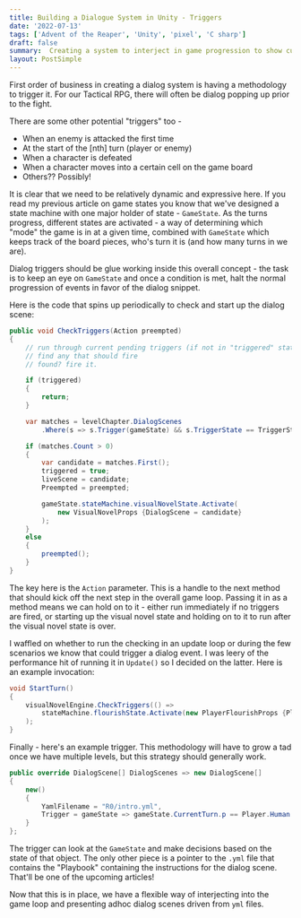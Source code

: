 ```yaml
---
title: Building a Dialogue System in Unity - Triggers
date: '2022-07-13'
tags: ['Advent of the Reaper', 'Unity', 'pixel', 'C sharp']
draft: false
summary:  Creating a system to interject in game progression to show cutscenes
layout: PostSimple
---
```


First order of business in creating a dialog system is having a methodology to trigger it. For our Tactical RPG, there will often be dialog popping up prior to the fight.

There are some other potential "triggers" too -

* When an enemy is attacked the first time
* At the start of the [nth] turn (player or enemy)
* When a character is defeated
* When a character moves into a certain cell on the game board
* Others?? Possibly!

It is clear that we need to be relatively dynamic and expressive here. If you read my previous article on game states you know that we've designed a state machine with one major holder of state - `GameState`. As the turns progress, different states are activated - a way of determining which "mode" the game is in at a given time, combined with `GameState` which keeps track of the board pieces, who's turn it is (and how many turns in we are).

Dialog triggers should be glue working inside this overall concept - the task is to keep an eye on `GameState` and once a condition is met, halt the normal progression of events in favor of the dialog snippet.

Here is the code that spins up periodically to check and start up the dialog scene:

```csharp
public void CheckTriggers(Action preempted)
{
    // run through current pending triggers (if not in "triggered" state!)
    // find any that should fire
    // found? fire it.

    if (triggered)
    {
        return;
    }

    var matches = levelChapter.DialogScenes
        .Where(s => s.Trigger(gameState) && s.TriggerState == TriggerState.Pending).ToList();

    if (matches.Count > 0)
    {
        var candidate = matches.First();
        triggered = true;
        liveScene = candidate;
        Preempted = preempted;

        gameState.stateMachine.visualNovelState.Activate(
            new VisualNovelProps {DialogScene = candidate}
        );
    }
    else
    {
        preempted();
    }
}
```

The key here is the `Action` parameter. This is a handle to the next method that should kick off the next step in the overall game loop. Passing it in as a method means we can hold on to it - either run immediately if no triggers are fired, or starting up the visual novel state and holding on to it to run after the visual novel state is over.

I waffled on whether to run the checking in an update loop or during the few scenarios we know that could trigger a dialog event. I was leery of the performance hit of running it in `Update()` so I decided on the latter. Here is an example invocation:

```csharp
void StartTurn()
{
    visualNovelEngine.CheckTriggers(() =>
        stateMachine.flourishState.Activate(new PlayerFlourishProps {Player = CurrentTurn.p})
    );
}
```

Finally - here's an example trigger. This methodology will have to grow a tad once we have multiple levels, but this strategy should generally work.

```csharp
public override DialogScene[] DialogScenes => new DialogScene[]
{
    new()
    {
        YamlFilename = "R0/intro.yml",
        Trigger = gameState => gameState.CurrentTurn.p == Player.Human && gameState.CurrentTurn.turn == 0
    }
};
```

The trigger can look at the `GameState` and make decisions based on the state of that object. The only other piece is a pointer to the `.yml` file that contains the "Playbook" containing the instructions for the dialog scene. That'll be one of the upcoming articles!


Now that this is in place, we have a flexible way of interjecting into the game loop and presenting adhoc dialog scenes driven from `yml` files.